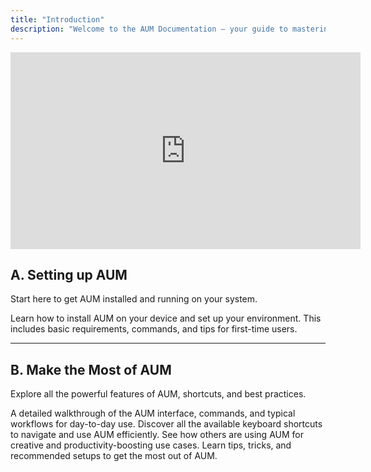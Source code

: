 ```yaml
---
title: "Introduction"
description: "Welcome to the AUM Documentation – your guide to mastering it!"
---
```


<iframe 
  width="560" 
  height="315" 
  src="https://www.youtube.com/embed/30CDUqZOyI4?si=yZj6j8L78u0R4AVR" 
  title="YouTube video player" 
  frameBorder="0" 
  allow="accelerometer; autoplay; clipboard-write; encrypted-media; gyroscope; picture-in-picture; web-share" 
  referrerPolicy="strict-origin-when-cross-origin" 
  allowFullScreen
></iframe>

## A. Setting up AUM

Start here to get AUM installed and running on your system.

<CardGroup cols="1">
  <Card title="1. Install AUM" icon="download" href="/install-aum">
    Learn how to install AUM on your device and set up your environment. This includes basic requirements, commands, and tips for first-time users.
  </Card>
</CardGroup>

---

## B. Make the Most of AUM

Explore all the powerful features of AUM, shortcuts, and best practices.

<CardGroup cols="2">
  <Card title="1. How to Use AUM" icon="play" href="/getting-started">
    A detailed walkthrough of the AUM interface, commands, and typical workflows for day-to-day use.
  </Card>
  <Card title="2. Shortcuts" icon="keyboard" href="/shortcuts">
    Discover all the available keyboard shortcuts to navigate and use AUM efficiently.
  </Card>
  <Card title="3. Get Inspiration" icon="sparkles" href="/examples">
    See how others are using AUM for creative and productivity-boosting use cases.
  </Card>
  <Card title="4. Best Practices" icon="lightbulb" href="/best-practices">
    Learn tips, tricks, and recommended setups to get the most out of AUM.
  </Card>
</CardGroup>
